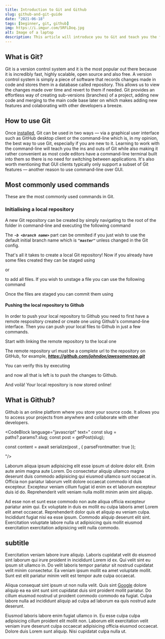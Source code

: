 ```yaml
---
title: Introduction to Git and Github
slug: github-and-git-guide
date: "2021-06-18"
tags: [beginner, git, github]
img: https://i.imgur.com/5RFLDoq.jpg
alt: Image of a laptop
description: This article will introduce you to Git and teach you the fundamentals using the command-line.
---
```


## What is Git?

Git is a version control system and it is the most popular out there because it is incredibly fast, highly scalable, open source and also free. A version control 
system is simply a piece of software that records changes made in code and stores them in a database called repository. This allows us to view the changes made 
over time and revert to them if needed. Git provides an effortless way of creating sub-versions (branches) of a project, adding new code and merging to the 
main code base later on which makes adding new features and colaborating with other developers a breeze.

## How to use Git

Once <a href="https://git-scm.com/" target="_blank">installed</a>, Git can be used in two ways — via a graphical user interface such as GitHub desktop client or the 
command-line which is, in my opinion, the best way to use Git, especially if you are new to it. Learning to work with the command-line will teach you the ins and 
outs of Git while also making it rather convenient as most code editors have a command-line terminal built into them so there is no need for switching between 
applications. It's also worth mentioning that GUI clients typically only support a subset of Git features — another reason to use command-line over GUI.

## Most commonly used commands

These are the most commonly used commands in Git.

### Initialising a local repository

A new Git repository can be created by simply navigating to the root of the folder in command-line and executing the following command
<CodeBlock lineNum={false} language="shell" text="git init -b <branch name>"/>

The <em><b> `-b <branch name>` </b></em> part can be ommited if you just wish to use the default initial branch name which is <em><b> `"master"` </b></em> unless 
changed in the Git config.

That's all it takes to create a local Git repository! Now if you already have some files created they can be staged using

<CodeBlock lineNum={false} language="shell" text="git add <file name>"/>

or

<CodeBlock lineNum={false} language="shell" text="git add <file name>"/>

to add all files. If you wish to unstage a file you can use the following command

<CodeBlock lineNum={false} language="shell" text="git reset HEAD <file name>"/>

Once the files are staged you can commit them using

<CodeBlock lineNum={false} language="shell" text="git commit -m <message>"/>

#### Pushing the local repository to Github

In order to push your local repository to Github you need to first have a remote respository created or create one using Github's command-line interface. Then
you can push your local files to Github in just a few commands.

Start with linking the remote repository to the local one
<CodeBlock lineNum={false} language="shell" text="git remote add origin <remote repository url>"/>

The remote repository url must be a complete url to the repository on GitHub, for example, <em><b> https://github.com/johndoe/awesomerepo.git </b></em>

You can verify this by executing

<CodeBlock lineNum={false} language="shell" text="git remote -v"/>

and now all that is left is to push the changes to Github.

<CodeBlock lineNum={false} language="shell" text="git push origin <branch name>"/>

And voilà! Your local repository is now stored online!

## What is Github?

Github is an online platform where you store your source code. It allows you to access your projects from anywhere and collaborate with other developers.


<CodeBlock language="javascript" text="
  const slug = paths?.params?.slug;
  const post = getPost(slug);

  const content = await serialize(post , { parseFrontmatter: true });

"/>

Laborum aliqua ipsum adipisicing elit esse ipsum ut dolore dolor elit. Enim aute anim magna aute Lorem. Do consectetur aliquip ullamco magna deserunt duis commodo adipisicing qui eiusmod ullamco sunt occaecat in. Officia non pariatur laborum velit dolore occaecat commodo id duis excepteur. Excepteur veniam cillum fugiat id enim ex et laborum excepteur duis id do. Reprehenderit velit veniam nulla mollit minim anim sint aliquip.

Ad esse non et sunt esse commodo non aute aliqua officia excepteur pariatur anim qui. Ex voluptate in duis ex mollit eu culpa laboris amet Lorem elit amet occaecat. Reprehenderit dolor quis et aliquip eu veniam culpa. Incididunt fugiat nisi ea esse ipsum. Commodo aliquip deserunt elit sint. Exercitation voluptate labore nulla ut adipisicing quis mollit eiusmod exercitation exercitation adipisicing velit nulla commodo.

<WrappedImage src="https://i.imgur.com/hzEkE5u.jpg" alt="image of react logo"/>

## subtitle

Exercitation veniam labore irure aliquip. Laboris cupidatat velit do eiusmod sint laborum qui irure proident in incididunt Lorem id ex. Qui velit sint eu ipsum sit ullamco in. Do velit laboris tempor pariatur sit nostrud cupidatat velit minim consectetur. Ea veniam ipsum mollit ea amet voluptate mollit. Sunt est elit pariatur minim velit est tempor aute culpa occaecat.

Aliqua consequat sint ipsum ut non nulla velit. Quis sint <a href="http://google.com/" target="_blank">Google</a> dolore aliquip ea ea sint sunt sint cupidatat duis sint proident mollit pariatur. Do cillum eiusmod nostrud ut proident commodo commodo ea fugiat. Culpa labore nulla ad incididunt aliquip ad culpa ad laborum ea quis nostrud aute deserunt.

Eiusmod laboris labore enim fugiat ullamco in. Eu esse culpa culpa adipisicing cillum proident elit mollit non. Laborum elit exercitation velit veniam irure deserunt culpa occaecat adipisicing officia eiusmod occaecat. Dolore duis Lorem sunt aliquip. Nisi cupidatat culpa nulla ut.